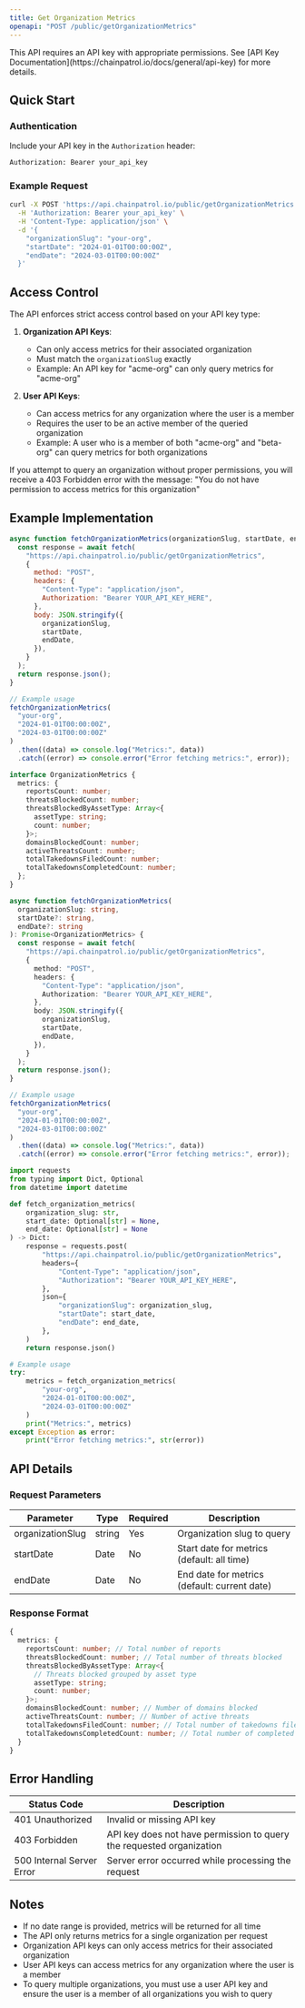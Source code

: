 ```yaml
---
title: Get Organization Metrics
openapi: "POST /public/getOrganizationMetrics"
---
```


<Warning>
  This API requires an API key with appropriate permissions. See [API Key
  Documentation](https://chainpatrol.io/docs/general/api-key) for more details.
</Warning>

## Quick Start

### Authentication

Include your API key in the `Authorization` header:

```bash
Authorization: Bearer your_api_key
```

### Example Request

```bash
curl -X POST 'https://api.chainpatrol.io/public/getOrganizationMetrics' \
  -H 'Authorization: Bearer your_api_key' \
  -H 'Content-Type: application/json' \
  -d '{
    "organizationSlug": "your-org",
    "startDate": "2024-01-01T00:00:00Z",
    "endDate": "2024-03-01T00:00:00Z"
  }'
```

## Access Control

The API enforces strict access control based on your API key type:

1. **Organization API Keys**:

   - Can only access metrics for their associated organization
   - Must match the `organizationSlug` exactly
   - Example: An API key for "acme-org" can only query metrics for "acme-org"

2. **User API Keys**:
   - Can access metrics for any organization where the user is a member
   - Requires the user to be an active member of the queried organization
   - Example: A user who is a member of both "acme-org" and "beta-org" can query metrics for both organizations

If you attempt to query an organization without proper permissions, you will receive a 403 Forbidden error with the message: "You do not have permission to access metrics for this organization"

## Example Implementation

<CodeGroup>

```javascript JavaScript
async function fetchOrganizationMetrics(organizationSlug, startDate, endDate) {
  const response = await fetch(
    "https://api.chainpatrol.io/public/getOrganizationMetrics",
    {
      method: "POST",
      headers: {
        "Content-Type": "application/json",
        Authorization: "Bearer YOUR_API_KEY_HERE",
      },
      body: JSON.stringify({
        organizationSlug,
        startDate,
        endDate,
      }),
    }
  );
  return response.json();
}

// Example usage
fetchOrganizationMetrics(
  "your-org",
  "2024-01-01T00:00:00Z",
  "2024-03-01T00:00:00Z"
)
  .then((data) => console.log("Metrics:", data))
  .catch((error) => console.error("Error fetching metrics:", error));
```

```typescript TypeScript
interface OrganizationMetrics {
  metrics: {
    reportsCount: number;
    threatsBlockedCount: number;
    threatsBlockedByAssetType: Array<{
      assetType: string;
      count: number;
    }>;
    domainsBlockedCount: number;
    activeThreatsCount: number;
    totalTakedownsFiledCount: number;
    totalTakedownsCompletedCount: number;
  };
}

async function fetchOrganizationMetrics(
  organizationSlug: string,
  startDate?: string,
  endDate?: string
): Promise<OrganizationMetrics> {
  const response = await fetch(
    "https://api.chainpatrol.io/public/getOrganizationMetrics",
    {
      method: "POST",
      headers: {
        "Content-Type": "application/json",
        Authorization: "Bearer YOUR_API_KEY_HERE",
      },
      body: JSON.stringify({
        organizationSlug,
        startDate,
        endDate,
      }),
    }
  );
  return response.json();
}

// Example usage
fetchOrganizationMetrics(
  "your-org",
  "2024-01-01T00:00:00Z",
  "2024-03-01T00:00:00Z"
)
  .then((data) => console.log("Metrics:", data))
  .catch((error) => console.error("Error fetching metrics:", error));
```

```python Python
import requests
from typing import Dict, Optional
from datetime import datetime

def fetch_organization_metrics(
    organization_slug: str,
    start_date: Optional[str] = None,
    end_date: Optional[str] = None
) -> Dict:
    response = requests.post(
        "https://api.chainpatrol.io/public/getOrganizationMetrics",
        headers={
            "Content-Type": "application/json",
            "Authorization": "Bearer YOUR_API_KEY_HERE",
        },
        json={
            "organizationSlug": organization_slug,
            "startDate": start_date,
            "endDate": end_date,
        },
    )
    return response.json()

# Example usage
try:
    metrics = fetch_organization_metrics(
        "your-org",
        "2024-01-01T00:00:00Z",
        "2024-03-01T00:00:00Z"
    )
    print("Metrics:", metrics)
except Exception as error:
    print("Error fetching metrics:", str(error))
```

</CodeGroup>

## API Details

### Request Parameters

| Parameter        | Type   | Required | Description                                  |
| ---------------- | ------ | -------- | -------------------------------------------- |
| organizationSlug | string | Yes      | Organization slug to query                   |
| startDate        | Date   | No       | Start date for metrics (default: all time)   |
| endDate          | Date   | No       | End date for metrics (default: current date) |

### Response Format

```typescript
{
  metrics: {
    reportsCount: number; // Total number of reports
    threatsBlockedCount: number; // Total number of threats blocked
    threatsBlockedByAssetType: Array<{
      // Threats blocked grouped by asset type
      assetType: string;
      count: number;
    }>;
    domainsBlockedCount: number; // Number of domains blocked
    activeThreatsCount: number; // Number of active threats
    totalTakedownsFiledCount: number; // Total number of takedowns filed
    totalTakedownsCompletedCount: number; // Total number of completed takedowns
  }
}
```

## Error Handling

| Status Code               | Description                                                          |
| ------------------------- | -------------------------------------------------------------------- |
| 401 Unauthorized          | Invalid or missing API key                                           |
| 403 Forbidden             | API key does not have permission to query the requested organization |
| 500 Internal Server Error | Server error occurred while processing the request                   |

## Notes

- If no date range is provided, metrics will be returned for all time
- The API only returns metrics for a single organization per request
- Organization API keys can only access metrics for their associated organization
- User API keys can access metrics for any organization where the user is a member
- To query multiple organizations, you must use a user API key and ensure the user is a member of all organizations you wish to query
